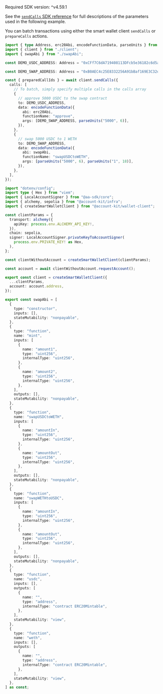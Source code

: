 <Info>Required SDK version: ^v4.59.1</Info>

See the [`sendCalls` SDK
reference](/wallets/reference/account-kit/wallet-client/functions/sendCalls)
for full descriptions of the parameters used in the following example.

You can batch transactions using either the smart wallet client `sendCalls` or `prepareCalls` actions.

<CodeBlocks>

```ts title="sendCalls.ts"
import { type Address, erc20Abi, encodeFunctionData, parseUnits } from "viem";
import { client } from "./client";
import { swapAbi } from "./swapAbi";

const DEMO_USDC_ADDRESS: Address = "0xCFf7C6dA719408113DFcb5e36182c6d5aa491443";

const DEMO_SWAP_ADDRESS: Address = "0xB0AEC4c25E8332256A91bBaf169E3C32dfC3C33C";

const { preparedCallIds } = await client.sendCalls({
  calls: [
    // To batch, simply specify multiple calls in the calls array
    {
      // approve 5000 USDC to the swap contract
      to: DEMO_USDC_ADDRESS,
      data: encodeFunctionData({
        abi: erc20Abi,
        functionName: "approve",
        args: [DEMO_SWAP_ADDRESS, parseUnits("5000", 6)],
      }),
    },
    {
      // swap 5000 USDC to 1 WETH
      to: DEMO_SWAP_ADDRESS,
      data: encodeFunctionData({
        abi: swapAbi,
        functionName: "swapUSDCtoWETH",
        args: [parseUnits("5000", 6), parseUnits("1", 18)],
      }),
    },
  ],
});
```

```ts title="client.ts"
import "dotenv/config";
import type { Hex } from "viem";
import { LocalAccountSigner } from "@aa-sdk/core";
import { alchemy, sepolia } from "@account-kit/infra";
import { createSmartWalletClient } from "@account-kit/wallet-client";

const clientParams = {
  transport: alchemy({
    apiKey: process.env.ALCHEMY_API_KEY!,
  }),
  chain: sepolia,
  signer: LocalAccountSigner.privateKeyToAccountSigner(
    process.env.PRIVATE_KEY! as Hex,
  ),
};

const clientWithoutAccount = createSmartWalletClient(clientParams);

const account = await clientWithoutAccount.requestAccount();

export const client = createSmartWalletClient({
  ...clientParams,
  account: account.address,
});
```

```ts title="swapAbi.ts"
export const swapAbi = [
  {
    type: "constructor",
    inputs: [],
    stateMutability: "nonpayable",
  },
  {
    type: "function",
    name: "mint",
    inputs: [
      {
        name: "amount1",
        type: "uint256",
        internalType: "uint256",
      },
      {
        name: "amount2",
        type: "uint256",
        internalType: "uint256",
      },
    ],
    outputs: [],
    stateMutability: "nonpayable",
  },
  {
    type: "function",
    name: "swapUSDCtoWETH",
    inputs: [
      {
        name: "amountIn",
        type: "uint256",
        internalType: "uint256",
      },
      {
        name: "amountOut",
        type: "uint256",
        internalType: "uint256",
      },
    ],
    outputs: [],
    stateMutability: "nonpayable",
  },
  {
    type: "function",
    name: "swapWETHtoUSDC",
    inputs: [
      {
        name: "amountIn",
        type: "uint256",
        internalType: "uint256",
      },
      {
        name: "amountOut",
        type: "uint256",
        internalType: "uint256",
      },
    ],
    outputs: [],
    stateMutability: "nonpayable",
  },
  {
    type: "function",
    name: "usdc",
    inputs: [],
    outputs: [
      {
        name: "",
        type: "address",
        internalType: "contract ERC20Mintable",
      },
    ],
    stateMutability: "view",
  },
  {
    type: "function",
    name: "weth",
    inputs: [],
    outputs: [
      {
        name: "",
        type: "address",
        internalType: "contract ERC20Mintable",
      },
    ],
    stateMutability: "view",
  },
] as const;
```

</CodeBlocks>
